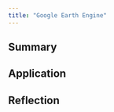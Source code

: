 ```yaml
---
title: "Google Earth Engine"
---
```


## Summary





## Application








## Reflection















